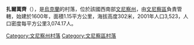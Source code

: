 {{coord|49|15|26|N|28|23|20|E|scale:30000|display=title}}

'''扎爾萬齊'''（{{lang-uk|Зарванці}}），是[[烏克蘭|烏克蘭]]的村落，位於該國西南部[[文尼察州|文尼察州]]，由[[文尼察區|文尼察區]]負責管轄，始建於1600年，面積1.15平方公里，海拔高度302米，2001年人口3,523，人口密度每平方公里3,074.17人。

[[Category:文尼察州村落|Category:文尼察州村落]]
[[Category:文尼察區村落|Category:文尼察區村落]]


{{Vinnytsia-geo-stub}}